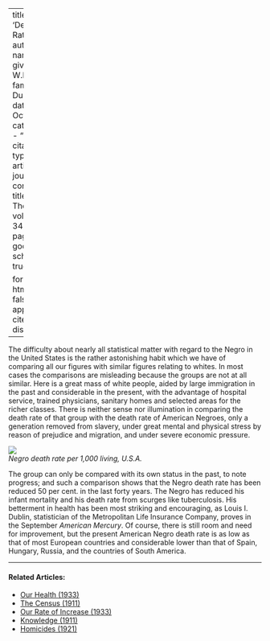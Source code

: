 
---
title: 'Death Rates'
author:
  - name:
      given: W.E.B.
      family: Du Bois
date: Oct. 1927
categories: 
  - ""
citation: 
  type: article-journal
  container-title: The Crisis
  volume: 34
  issue: 8
  page: 276
google-scholar: true

format:
  html:
    toc: false
    appendix-cite-as: display
---


The difficulty about nearly all statistical matter with regard to the Negro in the United States is the rather astonishing habit which we have of comparing all our figures with similar figures relating to whites. In most cases the comparisons are misleading because the groups are not at all similar. Here is a great mass of white people, aided by large immigration in the past and considerable in the present, with the advantage of hospital service, trained physicians, sanitary homes and selected areas for the richer classes. There is neither sense nor illumination in comparing the death rate of that group with the death rate of American Negroes, only a generation removed from slavery, under great mental and physical stress by reason of prejudice and migration, and under severe economic pressure.

![](../../../Images/negro_death_rates.png)    
*Negro death rate per 1,000 living, U.S.A.*

The group can only be compared with its own status in the past, to note progress; and such a comparison shows that the Negro death rate has been reduced 50 per cent. in the last forty years. The Negro has reduced his infant mortality and his death rate from scurges like tuberculosis. His betterment in health has been most striking and encouraging, as Louis I. Dublin, statistician of the Metropolitan Life Insurance Company, proves in the September *American Mercury*. Of course, there is still room and need for improvement, but the present American Negro death rate is as low as that of most European countries and considerable lower than that of Spain, Hungary, Russia, and the countries of South America.

<!-- Similar articles start here -->
<div  class="clear-wrap"></div>
<hr>
#### Related Articles:

* [Our Health (1933)](/Volumes/40/02/our_health.html)
* [The Census (1911)](/Volumes/03/01/census.html)
* [Our Rate of Increase (1933)](/Volumes/40/02/our_rate_of_increase.html)
* [Knowledge (1911)](/Volumes/02/06/knowledge.html)
* [Homicides (1921)](/Volumes/23/05/homicides.html)

<!-- Similar articles end here -->